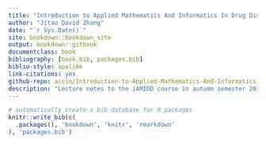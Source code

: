```yaml
--- 
title: "Introduction to Applied Mathematics And Informatics In Drug Discovery"
author: "Jitao David Zhang"
date: "`r Sys.Date()`"
site: bookdown::bookdown_site
output: bookdown::gitbook
documentclass: book
bibliography: [book.bib, packages.bib]
biblio-style: apalike
link-citations: yes
github-repo: accio/Introduction-to-Applied-Mathematics-And-Informatics-In-Drug-Discovery
description: "Lecture notes to the iAMIDD course in autumn semester 2019/2020"
---
```



```r
# automatically create a bib database for R packages
knitr::write_bib(c(
  .packages(), 'bookdown', 'knitr', 'rmarkdown'
), 'packages.bib')
```
